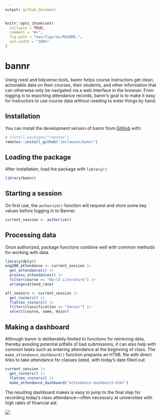 ```yaml
---
output: github_document
---
```


<!-- README.md is generated from README.Rmd. Please edit that file -->

```r
knitr::opts_chunk$set(
  collapse = TRUE,
  comment = "#>",
  fig.path = "man/figures/README-",
  out.width = "100%"
)
```

# bannr

<!-- badges: start -->
<!-- badges: end -->

Using rvest and tidyverse tools, bannr helps course instructors get clean, actionable data on their courses, their students, and other information that can otherwise only be navigated via a web interface in the browser. From logging in to exporting attendance records, bannr's goal is to make it easy for instructors to use course data without needing to enter things by hand.

## Installation

You can install the development version of bannr from [GitHub](https://github.com/) with:

``` r
# install.packages("remotes")
remotes::install_github("jmclawson/bannr")
```

## Loading the package

After installation, load the package with `library()`:

```r
library(bannr)
```

## Starting a session

On first use, the `authorize()` function will request and store some key values before logging in to Banner.

```r
current_session <- authorize()
```

## Processing data

Once authorized, package functions combine well with common methods for working with data.

```r
library(dplyr)
eng200_attendance <- current_session |> 
  get_attendances() |>
  process_attendances() |> 
  filter(course == "World Literature") |> 
  arrange(attend_rate)

all_seniors <- current_session |> 
  get_rosters() |> 
  flatten_rosters() |> 
  filter(classification == "Senior") |> 
  select(course, name, major)
```

## Making a dashboard

Although bannr is deliberately limited to functions for retrieving data, thereby avoiding potential pitfalls of bad submissions, it can also help with common tasks such as entering attendance at the beginning of class. The `make_attendance_dashboard()` function prepares an HTML file with direct links to take attendance for classes listed, with today's date filled out:

```r
current_session |> 
  get_rosters() |> 
  flatten_rosters() |> 
  make_attendance_dashboard("attendance-dashboard.html")
```

The resulting dashboard makes is easy to jump to the final step for recording today's class attendance---often necessary at universities with high rates of financial aid.

![](man/figures/attendance-dashboard.gif)
